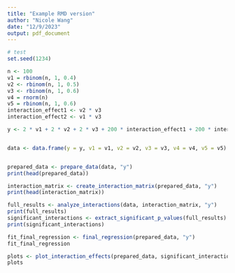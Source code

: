 ```yaml
---
title: "Example RMD version"
author: "Nicole Wang"
date: "12/9/2023"
output: pdf_document
---
```


```r
# test
set.seed(1234)

n <- 100 
v1 = rbinom(n, 1, 0.4)
v2 <- rbinom(n, 1, 0.5)  
v3 <- rbinom(n, 1, 0.6)  
v4 = rnorm(n)
v5 = rbinom(n, 1, 0.6)
interaction_effect1 <- v2 * v3 
interaction_effect2 <- v1 * v3 

y <- 2 * v1 + 2 * v2 + 2 * v3 + 200 * interaction_effect1 + 200 * interaction_effect2 + rnorm(n,mean=0,sd=1)  


data <- data.frame(y = y, v1 = v1, v2 = v2, v3 = v3, v4 = v4, v5 = v5)


prepared_data <- prepare_data(data, "y")
print(head(prepared_data))

interaction_matrix <- create_interaction_matrix(prepared_data, "y")
print(head(interaction_matrix))

full_results <- analyze_interactions(data, interaction_matrix, "y")
print(full_results)
significant_interactions <- extract_significant_p_values(full_results)
print(significant_interactions)

fit_final_regression <- final_regression(prepared_data, "y")
fit_final_regression

plots <- plot_interaction_effects(prepared_data, significant_interactions)
plots
```

